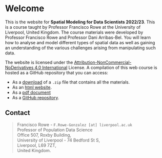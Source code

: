 # Welcome {.unnumbered}

This is the website for **Spatial Modeling for Data Scientists 2022/23**. This is a course taught by Professor Francisco Rowe at the University of Liverpool, United Kingdom. The course materials were developed by Professor Francisco Rowe and Professor Dani Arribas-Bel. You will learn how to analyse and model different types of spatial data as well as gaining an understanding of the various challenges arising from manipulating such data.

The website is licensed under the [Attribution-NonCommercial-NoDerivatives 4.0 International](https://creativecommons.org/licenses/by-nc-nd/4.0/) License. A compilation of this web course is hosted as a GitHub repository that you can access:

-   As a [download](https://github.com/GDSL-UL/san/archive/master.zip) of a `.zip` file that contains all the materials.
-   As an [html website](https://gdsl-ul.github.io/san/).
-   As a [pdf document](https://gdsl-ul.github.io/san/spatial_analysis_notes.pdf)
-   As a [GitHub repository](https://github.com/GDSL-UL/san).

## Contact {.unnumbered}

> Francisco Rowe - `F.Rowe-Gonzalez [at] liverpool.ac.uk`\
> Professor of Population Data Science\
> Office 507, Roxby Building,\
> University of Liverpool - 74 Bedford St S,\
> Liverpool, L69 7ZT,\
> United Kingdom.
